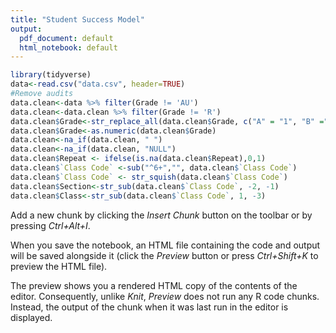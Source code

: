 ---
title: "Student Success Model"
output:
  pdf_document: default
  html_notebook: default
---


```{r Load and Clean Data}
library(tidyverse)
data<-read.csv("data.csv", header=TRUE)
#Remove audits
data.clean<-data %>% filter(Grade != 'AU')
data.clean<-data.clean %>% filter(Grade != 'R')
data.clean$Grade<-str_replace_all(data.clean$Grade, c("A" = "1", "B" ="1", "CR" = "1", "D" = "0", "E" = "0", "F" = "0", "INC" = "0", "P" = "1", "W" = "0", "C" = "1"))
data.clean$Grade<-as.numeric(data.clean$Grade)
data.clean<-na_if(data.clean, " ")
data.clean<-na_if(data.clean, "NULL")
data.clean$Repeat <- ifelse(is.na(data.clean$Repeat),0,1)
data.clean$`Class Code` <-sub("^6+","", data.clean$`Class Code`)
data.clean$`Class Code` <- str_squish(data.clean$`Class Code`)
data.clean$Section<-str_sub(data.clean$`Class Code`, -2, -1)
data.clean$Class<-str_sub(data.clean$`Class Code`, 1, -3)
```

Add a new chunk by clicking the *Insert Chunk* button on the toolbar or by pressing *Ctrl+Alt+I*.

When you save the notebook, an HTML file containing the code and output will be saved alongside it (click the *Preview* button or press *Ctrl+Shift+K* to preview the HTML file).

The preview shows you a rendered HTML copy of the contents of the editor. Consequently, unlike *Knit*, *Preview* does not run any R code chunks. Instead, the output of the chunk when it was last run in the editor is displayed.
